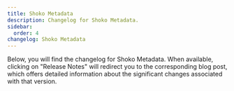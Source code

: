 ```yaml
---
title: Shoko Metadata
description: Changelog for Shoko Metadata.
sidebar:
  order: 4
changelog: Shoko Metadata
---
```



Below, you will find the changelog for Shoko Metadata. When available, clicking on "Release Notes" will redirect you to
the corresponding blog post, which offers detailed information about the significant changes associated with that version.

<Changelog name="Shoko Metadata" />
